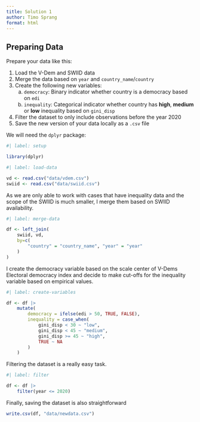 ```yaml
---
title: Solution 1
author: Timo Sprang
format: html
---
```


## Preparing Data

Prepare your data like this:

1. Load the V-Dem and SWIID data
2. Merge the data based on `year` and `country_name`/`country`
3. Create the following new variables:
	a. `democracy`: Binary indicator whether country is a democracy based on `edi`
	b. `inequality`: Categorical indicator whether country has **high**, **medium** or **low** inequality based on `gini_disp`
4. Filter the dataset to only include observations before the year 2020
5. Save the new version of your data locally as a `.csv` file

We will need the `dplyr` package:

```r
#| label: setup

library(dplyr)
```

```r
#| label: load-data

vd <- read.csv("data/vdem.csv")
swiid <- read.csv("data/swiid.csv")
```

As we are only able to work with cases that have inequality data and the scope of the SWIID is much smaller, I merge them based on SWIID availability.

```r
#| label: merge-data

df <- left_join(
	swiid, vd, 
	by=c(
		"country" = "country_name", "year" = "year"
	)
)
```

I create the democracy variable based on the scale center of V-Dems Electoral democracy index and decide to make cut-offs for the inequality variable based on empirical values.

```r
#| label: create-variables

df <- df |>
	mutate(
		democracy = ifelse(edi > 50, TRUE, FALSE),
		inequality = case_when(
			gini_disp < 30 ~ "low",
			gini_disp < 45 ~ "medium",
			gini_disp >= 45 ~ "high",
			TRUE ~ NA
		)
	)
```

Filtering the dataset is a really easy task.

```r
#| label: filter

df <- df |>
	filter(year <= 2020)
```

Finally, saving the dataset is also straightforward

```r
write.csv(df, "data/newdata.csv")
```